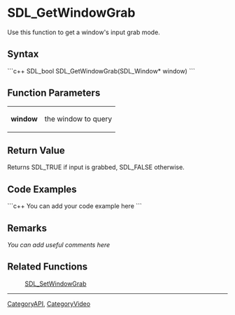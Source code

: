 <!-- pragma section-numbers off -->
<!-- pragma camelcase off -->

= SDL_GetWindowGrab =
Use this function to get a window's input grab mode.


== Syntax ==
```c++
SDL_bool SDL_GetWindowGrab(SDL_Window* window)
```

== Function Parameters ==
{|
|'''window'''
|the window to query
|}

== Return Value ==
Returns SDL_TRUE if input is grabbed, SDL_FALSE otherwise.

== Code Examples ==
```c++
You can add your code example here
```

== Remarks ==
''You can add useful comments here''

== Related Functions ==
:[[SDL_SetWindowGrab]]

----
[[CategoryAPI]], [[CategoryVideo]]
